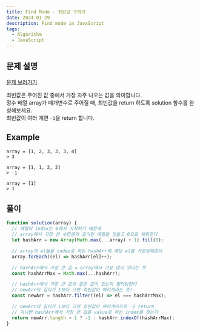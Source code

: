 ```yaml
---
title: Find Mode - 최빈값 구하기
date: 2024-01-29
description: Find mode in JavaScript
tags:
  - Algorithm
  - JavaScript
---
```


## 문제 설명

[문제 보러가기](https://school.programmers.co.kr/learn/courses/30/lessons/120812)

최빈값은 주어진 값 중에서 가장 자주 나오는 값을 의미합니다.  
정수 배열 array가 매개변수로 주어질 때, 최빈값을 return 하도록 solution 함수를 완성해보세요.  
최빈값이 여러 개면 `-1`을 return 합니다.

## Example

```
array = [1, 2, 3, 3, 3, 4]
> 3

array = [1, 1, 2, 2]
> -1

array = [1]
> 1
```

## 풀이

```js
function solution(array) {
  // 배열의 index는 0에서 시작하기 때문에
  // array에서 가장 큰 수만큼의 길이인 배열을 만들고 0으로 채워준다
  let hashArr = new Array(Math.max(...array) + 1).fill(0);

  // array의 el들을 index로 하는 hashArr에 해당 el를 카운팅해준다
  array.forEach((el) => hashArr[el]++);

  // hashArr에서 가장 큰 값 = array에서 가장 많이 있다는 뜻
  const hashArrMax = Math.max(...hashArr);

  // hashArr에서 가장 큰 값과 같은 값이 있는지 필터링한다
  // newArr의 길이가 1보다 크면 최빈값이 여러개라는 뜻!
  const newArr = hashArr.filter((el) => el === hashArrMax);

  // newArr의 길이가 1보다 크면 최빈값이 여러개이므로 -1 return
  // 아니면 hashArr에서 가장 큰 값을 value로 하는 index를 찾는다
  return newArr.length > 1 ? -1 : hashArr.indexOf(hashArrMax);
}
```
